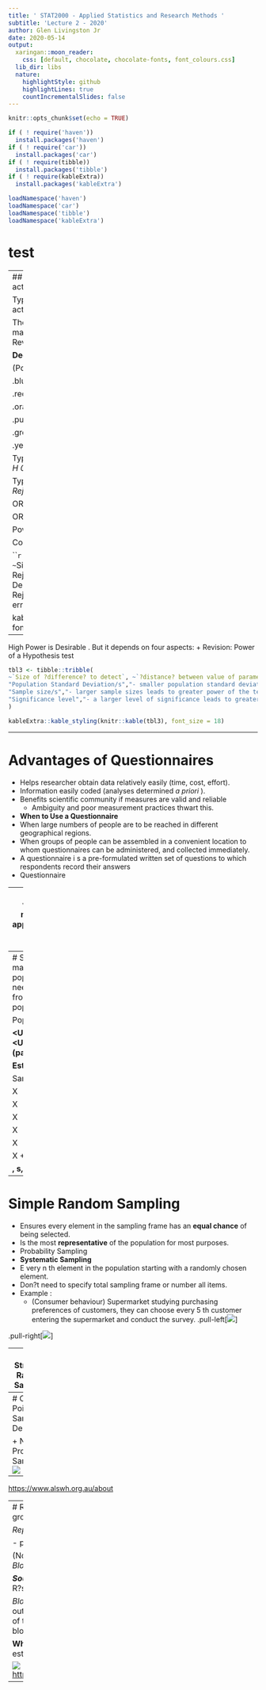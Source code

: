 ```yaml
---
title: ' STAT2000 - Applied Statistics and Research Methods '
subtitle: 'Lecture 2 - 2020'
author: Glen Livingston Jr
date: 2020-05-14
output:
  xaringan::moon_reader:
    css: [default, chocolate, chocolate-fonts, font_colours.css]
  lib_dir: libs
  nature:
    highlightStyle: github
    highlightLines: true
    countIncrementalSlides: false
---
```


```r
knitr::opts_chunk$set(echo = TRUE)

if ( ! require('haven'))
  install.packages('haven')
if ( ! require('car'))
  install.packages('car')
if ( ! require(tibble))
  install.packages('tibble')
if ( ! require(kableExtra))
  install.packages('kableExtra')

loadNamespace('haven')
loadNamespace('car')
loadNamespace('tibble')
loadNamespace('kableExtra')

```


# test

---
##  Type I: Rejecting H0, when H0 is actually true! 


Type II: Failing to reject H 0 , when H 0 is actually false!

There are two types of errors that can be made? and we assign probabilities.
+ Revision: Type I and II errors

**Decision**

(Power = 1 ? )

.blue[Power]

.red[Power]

.orange[Power]

.purple[Power]

.green[Power]

.yellow[Power]


Type I error is when we: *Incorrectly Reject H* *0*

Type II error is when we: *Incorrectly NOT Reject H* *0*

OR

OR

Power is about your ability to:

Correctly Reject H 0

```r
tbl2 <- tibble::tribble(
~` `, ~`True`, ~`Situation`,
" ","H 0 True","H 0 False",
"H 0 Rejected","Type I Error","Correct Decision",
" "," "," ",
"H 0 Not Rejected","Correct Decision","Type II error",
" "," "," "
)

kableExtra::kable_styling(knitr::kable(tbl2), font_size = 18)
```


---


High Power is Desirable . But it depends on four aspects:
+ Revision: Power of a Hypothesis test

```r
tbl3 <- tibble::tribble(
~`Size of ?difference? to detect`, ~`?distance? between value of parameter under null hypothesis and the true value of the parameter. greater distance           greater the power.`,
"Population Standard Deviation/s","- smaller population standard deviation leads to greater power of the test.",
"Sample size/s","- larger sample sizes leads to greater power of the test.",
"Significance level","- a larger level of significance leads to greater power of the test ( BUT ALSO THE GREATER THE CHANCE OF A TYPE I ERROR )."
)

kableExtra::kable_styling(knitr::kable(tbl3), font_size = 18)
```

---

#   Advantages of Questionnaires 

+ Helps researcher obtain data relatively easily (time, cost, effort).
+ Information easily coded (analyses determined *a priori* ).
+ Benefits scientific community if measures are valid and reliable
	+ Ambiguity and poor measurement practices thwart this.
+ **When to Use a Questionnaire**
+ When large numbers of people are to be reached in different geographical regions.
+ When groups of people can be assembled in a convenient location to whom questionnaires can be administered, and collected immediately.
+ A questionnaire i s a pre-formulated written set of questions to which respondents record their answers
+ Questionnaire


---
#  Principles of wordingPrinciples of measurementGeneral appearanceQuestionnaire administration and testing 

+ *"... poorly designed and executed ... surveys are a form of censorship of the respondents' views"*
+ (Draper and Hill, 1996).
+ Statistical analyses cannot be better than the quality of the data. Important to have valid and reliable measurement procedures . . . .   . . . else the study only suitable for an autopsy.

Poor quality data from poor designs and collection techniques will lead to poor experimental outcomes and useless conclusions for the objectives of the study.
+ Principles of Questionnaire design
![](assets/img/image10.png)


---
#  Statistics is about making inference about a population without needing to collect data from all elements of the population  


Population

**<U+F06D>, <U+F073>, <U+F073>** **2** **, <U+F070>  (parameters)**

**Estimate**

Sample

X

X

X

X

X

X
+ Inference: sampling

**, s, s** **2** **, p  (statistics)**




---
#  Simple Random Sampling 

+ Ensures every element in the sampling frame has an **equal chance** of being selected.
+ Is the most **representative** of the population for most purposes.
+ Probability Sampling
+ **Systematic Sampling**
+ E very n th element in the population starting with a randomly chosen element.
+ Don?t need to specify total sampling frame or number all items.
+ Example :
	+ (Consumer behaviour) Supermarket studying purchasing preferences of customers, they can choose every 5 th customer entering the supermarket and conduct the survey.
.pull-left[![](assets/img/image12.png)]

.pull-right[![](assets/img/image13.png)]


---
#  Stratified Random Sampling 

#  Probability Sampling 

+ Sampling from **mutually exclusive sub-populations** , or strata, from the population
	+ attitudes towards Blackboard: students divided into 1 st , 2 nd , 3 rd years.
	+ employee morale: employees stratified into clerks, supervisors, managers, etc.
	+ clinical trials: patients stratified by gender.
+ ***Homogeneity*** ** within each strata ** and **heterogeneity** 

between strata.
+ Eg. Managers act similarly to other managers, but different to tradesman.
+ **Simple random sampling** used on each strata.
+ Cluster Sampling
+ Dividing the population into non-overlapping areas or clusters where there is *heterogeneity within clusters.*
	+ E.g., test effects of information programme on school children: test in certain schools.
+ Entire cluster used. Clusters selected using **simple random sampling** .
.pull-left[![](assets/img/image14.jpeg)]

.pull-right[![](assets/img/image15.png)]

---
#  Choice Points in Sampling Design 

+ Non-Probability Sampling
![](assets/img/image17.jpeg)


---

[https://www.alswh.org.au/about](https://www.alswh.org.au/about)


---
#  Randomisation:	- randomly assigning subjects to treatment groups.		- randomly assigning the order.  


*Replication* :	- repeating the experiment over **many subjects** .

- provides better estimates; reduces SE of estimate (mean).

(Not  ?Reading, wRiting and aRithmetic , but ? )
+ *Replication*
+ *Blocking* ******
+ *Randomisation*

***Source: Howley (JSE, 2003)***
+ Experimental Design: The Three R?s

*Blocking* : 	- If a factor is of ***no interest*** to the prediction of the outcome 			variable, *but is* ***known to influence*** **** the values of the outcome 		variable, *Y* , then it is better to randomise within blocks ( eg , gender 		on drug effectiveness).

**Why?** It controls for a source of variation in *Y* , thus SE of the 			estimated means will be reduced.


![](assets/img/image23.png)
[https://en.wikipedia.org/wiki/Unethical_human_experimentation](https://en.wikipedia.org/wiki/Unethical_human_experimentation)


---


